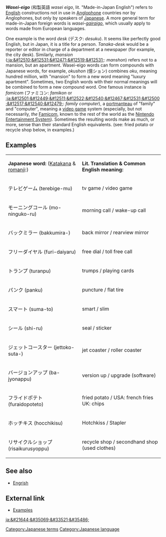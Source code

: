 '''''Wasei-eigo''''' (&#21644;&#35069;&#33521;&#35486; ''wasei eigo'', lit. "Made-in-Japan English") refers to [[English language|English]] constructions not in use in [[Anglophone]] countries nor by Anglophones, but only by speakers of [[Japanese language|Japanese]].
A more general term for made-in-Japan foreign words is ''wasei-[[gairaigo]]'', which usually apply to words made from European languages.

One example is the word ''desk'' (&#12487;&#12473;&#12463;: ''desuku''). It seems like perfectly good English, but in Japan, it is a title for a person. ''Tanaka-desk'' would be a reporter or editor in charge of a department at a newspaper (for example, the city desk). Similarly, ''mansion'' ([[:ja:&#12510;&#12531;&#12471;&#12519;&#12531;]]: ''manshon'') refers not to a mansion, but an apartment. Wasei-eigo words can form compounds with Japanese words, for example, ''okushon'' (&#20740;&#12471;&#12519;&#12531;) combines ''oku'', meaning hundred million, with "mansion" to form a new word meaning "luxury apartment". Sometimes, two English words with their normal meanings will be combined to form a new compound word. One famous instance is ''famicom'' (&#12501;&#12449;&#12511;&#12467;&#12531;: ''famikon'' or [[:ja:&#12501;&#12449;&#12511;&#12522;&#12540;&#12467;&#12531;&#12500;&#12517;&#12540;&#12479;]]: ''family computer''), a [[portmanteau]] of "family" and "computer", meaning a [[video game]] system (especially, but not necessarily, ''the'' [[Famicom]], known to the rest of the world as the [[Nintendo Entertainment System]]). Sometimes the resulting words make as much, or more, sense than their standard English equivalents. (see: fried potato or recycle shop below, in examples.)


<!-- Todo:
Examples (e.g. paper-driver)

** i added some examples from the japanese wikipedia, plus romanji and stuff! woohoo! 

discussion of wasei-eigo terms as perceived by Japanese
distinction vs. [[Engrish]]
-->
==Examples==
{| border="2"
| '''Japanese word:''' ([[Katakana]] & [[romanji]]:) 
| '''Lit. Translation & Common English meaning:'''
|- 
| &#12486;&#12524;&#12499;&#12466;&#12540;&#12512; (terebige-mu)  
| tv game / video game
|- 
| &#12514;&#12540;&#12491;&#12531;&#12464;&#12467;&#12540;&#12523; (mo-ninguko-ru) 
| morning call / wake-up call
|- 
| &#12496;&#12483;&#12463;&#12511;&#12521;&#12540; (bakkumira-) 
| back mirror / rearview mirror
|- 
| &#12501;&#12522;&#12540;&#12480;&#12452;&#12516;&#12523; (furi-daiyaru) 
| free dial / toll free call
|- 
| &#12488;&#12521;&#12531;&#12503; (turanpu) 
| trumps / playing cards
|- 
| &#12497;&#12531;&#12463; (panku)
| puncture / flat tire
|- 
| &#12473;&#12510;&#12540;&#12488; (suma-to)
| smart / slim 
|- 
| &#12471;&#12540;&#12523; (shi-ru) 
| seal / sticker
|- 
| &#12472;&#12455;&#12483;&#12488;&#12467;&#12540;&#12473;&#12479;&#12540; (jettoko-suta-) 
| jet coaster / roller coaster
|- 
| &#12496;&#12540;&#12472;&#12519;&#12531;&#12450;&#12483;&#12503; (ba-jyonappu)
| version up / upgrade (software) 
|- 
| &#12501;&#12521;&#12452;&#12489;&#12509;&#12486;&#12488; (furaidopoteto) 
| fried potato / USA: french fries UK: chips
|- 
| &#12507;&#12483;&#12481;&#12461;&#12473; (hocchikisu)
| Hotchkiss / Stapler
|- 
| &#12522;&#12469;&#12452;&#12463;&#12523;&#12471;&#12519;&#12483;&#12503; (risaikurusyoppu) 
| recycle shop / secondhand shop (used clothes)  
|}

==See also==
* [[Engrish]]

==External link==
*[http://www.csse.monash.edu.au/~jwb/afaq/wasei-eigo.html Examples]

[[ja:&#21644;&#35069;&#33521;&#35486;]]
{{stub}}
[[Category:Japanese terms]][[Category:Japanese language]]